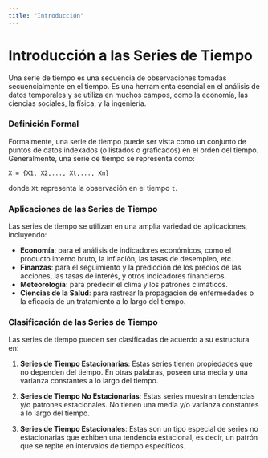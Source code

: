 ```yaml
---
title: "Introducción"
---
```


# Introducción a las Series de Tiempo

Una serie de tiempo es una secuencia de observaciones tomadas secuencialmente en el tiempo. Es una herramienta esencial en el análisis de datos temporales y se utiliza en muchos campos, como la economía, las ciencias sociales, la física, y la ingeniería.

### Definición Formal

Formalmente, una serie de tiempo puede ser vista como un conjunto de puntos de datos indexados (o listados o graficados) en el orden del tiempo. Generalmente, una serie de tiempo se representa como:

    X = {X1, X2,..., Xt,..., Xn}

donde `Xt` representa la observación en el tiempo `t`.

### Aplicaciones de las Series de Tiempo

Las series de tiempo se utilizan en una amplia variedad de aplicaciones, incluyendo:

- **Economía**: para el análisis de indicadores económicos, como el producto interno bruto, la inflación, las tasas de desempleo, etc.
- **Finanzas**: para el seguimiento y la predicción de los precios de las acciones, las tasas de interés, y otros indicadores financieros.
- **Meteorología**: para predecir el clima y los patrones climáticos.
- **Ciencias de la Salud**: para rastrear la propagación de enfermedades o la eficacia de un tratamiento a lo largo del tiempo.

### Clasificación de las Series de Tiempo

Las series de tiempo pueden ser clasificadas de acuerdo a su estructura en:

1. **Series de Tiempo Estacionarias**: Estas series tienen propiedades que no dependen del tiempo. En otras palabras, poseen una media y una varianza constantes a lo largo del tiempo.

2. **Series de Tiempo No Estacionarias**: Estas series muestran tendencias y/o patrones estacionales. No tienen una media y/o varianza constantes a lo largo del tiempo.

3. **Series de Tiempo Estacionales**: Estas son un tipo especial de series no estacionarias que exhiben una tendencia estacional, es decir, un patrón que se repite en intervalos de tiempo específicos.
